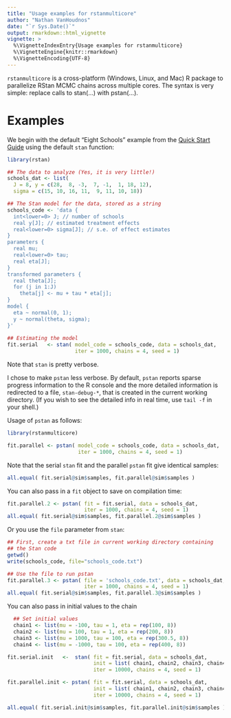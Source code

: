 ```yaml
---
title: "Usage examples for rstanmulticore"
author: "Nathan VanHoudnos" 
date: "`r Sys.Date()`"
output: rmarkdown::html_vignette
vignette: >
  %\VignetteIndexEntry{Usage examples for rstanmulticore}
  %\VignetteEngine{knitr::rmarkdown}
  %\VignetteEncoding{UTF-8}
---
```


`rstanmulticore` is a cross-platform (Windows, Linux, and Mac) R package to parallelize RStan MCMC chains across multiple cores. The syntax is very simple: replace calls to stan(...) with pstan(...).

# Examples

We begin with the default "Eight Schools" example from the [Quick Start Guide](https://github.com/stan-dev/rstan/wiki/RStan-Getting-Started#example-1-eight-schools) using the default `stan` function:

```r
library(rstan)

## The data to analyze (Yes, it is very little!)
schools_dat <- list(
  J = 8, y = c(28,  8, -3,  7, -1,  1, 18, 12),
  sigma = c(15, 10, 16, 11,  9, 11, 10, 18))

## The Stan model for the data, stored as a string
schools_code <- 'data {
  int<lower=0> J; // number of schools 
  real y[J]; // estimated treatment effects
  real<lower=0> sigma[J]; // s.e. of effect estimates 
}
parameters {
  real mu; 
  real<lower=0> tau;
  real eta[J];
}
transformed parameters {
  real theta[J];
  for (j in 1:J)
    theta[j] <- mu + tau * eta[j];
}
model {
  eta ~ normal(0, 1);
  y ~ normal(theta, sigma);
}'
      
## Estimating the model 
fit.serial   <- stan( model_code = schools_code, data = schools_dat, 
                      iter = 1000, chains = 4, seed = 1)
```


Note that `stan` is pretty verbose.

I chose to make `pstan` less verbose. By default, `pstan` reports sparse progress information to the R console and the more detailed information is redirected to a file, `stan-debug-*`, that is created in the current working directory. (If you wish to see the detailed info in real time, use `tail -f` in your shell.)

Usage of `pstan` as follows:

```r
library(rstanmulticore)

fit.parallel <- pstan( model_code = schools_code, data = schools_dat, 
                       iter = 1000, chains = 4, seed = 1)
```

Note that the serial `stan` fit and the parallel `pstan` fit give identical samples:
```r
all.equal( fit.serial@sim$samples, fit.parallel@sim$samples )
```

You can also pass in a `fit` object to save on compilation time:
```r
fit.parallel.2 <- pstan( fit = fit.serial, data = schools_dat,
                         iter = 1000, chains = 4, seed = 1)
all.equal( fit.serial@sim$samples, fit.parallel.2@sim$samples )
```

Or you use the `file` parameter from `stan`: 
```r
## First, create a txt file in current working directory containing
## the Stan code
getwd()
write(schools_code, file="schools_code.txt")

## Use the file to run pstan
fit.parallel.3 <- pstan( file = 'schools_code.txt', data = schools_dat,
                         iter = 1000, chains = 4, seed = 1)
all.equal( fit.serial@sim$samples, fit.parallel.3@sim$samples )
```

You can also pass in initial values to the chain
```r
  ## Set initial values
  chain1 <- list(mu = -100, tau = 1, eta = rep(100, 8))
  chain2 <- list(mu = 100, tau = 1, eta = rep(200, 8))
  chain3 <- list(mu = 1000, tau = 100, eta = rep(300.5, 8))
  chain4 <- list(mu = -1000, tau = 100, eta = rep(400, 8))

fit.serial.init   <-  stan( fit = fit.serial, data = schools_dat,
                            init = list( chain1, chain2, chain3, chain4),
                            iter = 10000, chains = 4, seed = 1)

fit.parallel.init <- pstan( fit = fit.serial, data = schools_dat,
                            init = list( chain1, chain2, chain3, chain4),
                            iter = 10000, chains = 4, seed = 1)

all.equal( fit.serial.init@sim$samples, fit.parallel.init@sim$samples )
```
